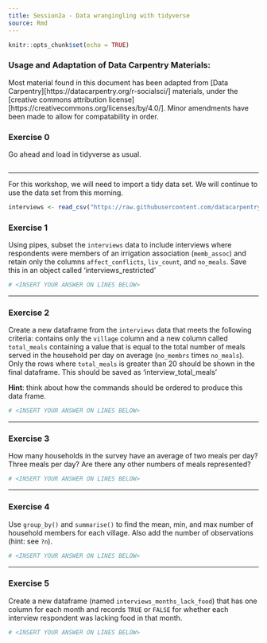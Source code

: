 ```yaml
---
title: Session2a - Data wrangingling with tidyverse
source: Rmd
---
```


```r
knitr::opts_chunk$set(echo = TRUE)
```

### Usage and Adaptation of Data Carpentry Materials:
Most material found in this document has been adapted from [Data Carpentry][https://datacarpentry.org/r-socialsci/] materials, under the [creative commons attribution license][https://creativecommons.org/licenses/by/4.0/]. Minor amendments have been made to allow for compatability in order.

### Exercise 0

Go ahead and load in tidyverse as usual.

```r

```

-------------

For this workshop, we will need to import a tidy data set. We will continue to use the data set from this morning.

```r
interviews <- read_csv("https://raw.githubusercontent.com/datacarpentry/r-socialsci/main/episodes/data/SAFI_clean.csv")
```

### Exercise 1

Using pipes, subset the `interviews` data to include interviews where respondents were members of an irrigation association (`memb_assoc`) and retain only the columns `affect_conflicts`, `liv_count`, and `no_meals`. Save this in an object called 'interviews_restricted'
```r
# <INSERT YOUR ANSWER ON LINES BELOW>

```

-------------

### Exercise 2

Create a new dataframe from the `interviews` data that meets the following criteria: contains only the `village` column and a new column called `total_meals` containing a value that is equal to the total number of meals served in the household per day on average (`no_membrs` times `no_meals`). Only the rows where `total_meals` is greater than 20 should be shown in the final dataframe. This should be saved as 'interview_total_meals'

**Hint**: think about how the commands should be ordered to produce this data frame.

```r
# <INSERT YOUR ANSWER ON LINES BELOW>

```

-------------

### Exercise 3

How many households in the survey have an average of two meals per day? Three meals per day? Are there any other numbers of meals represented? 

```r
# <INSERT YOUR ANSWER ON LINES BELOW>

```

-------------

### Exercise 4

Use `group_by()` and `summarise()` to find the mean, min, and max number of household members for each village. Also add the number of observations (hint: see `?n`).

```r
# <INSERT YOUR ANSWER ON LINES BELOW>

```

-------------

### Exercise 5

Create a new dataframe (named `interviews_months_lack_food`) that has one column for each month and records `TRUE` or `FALSE` for whether each interview respondent was lacking food in that month.

```r
# <INSERT YOUR ANSWER ON LINES BELOW>

```